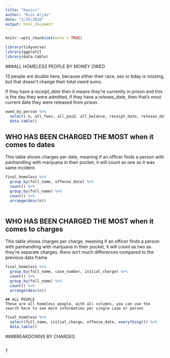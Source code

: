 ```yaml
---
title: "basics"
author: "Riin Aljas"
date: "2/25/2020"
output: html_document
---
```


```r
knitr::opts_chunk$set(echo = TRUE)

library(tidyverse)
library(ggplot2)
library(data.table)
```
###ALL HOMELESS PEOPLE BY MONEY OWED

13 people are double here, because either their race, sex or bday is missing, but that doesn't change their total owed sums. 

If they have a *receipt_date* then it means they're currently in prison and this is the day they were admitted, 
if they have a *release_date*, then that's most current date they were released from prison. 

```r

owed_by_person %>% 
  select(-n, all_fees, all_paid, all_balance, receipt_date, release_date)
  data.table()


```
## WHO HAS BEEN CHARGED THE MOST when it comes to dates 

This table shows charges per date, meaning if an officer finds a person with panhandling with marijuana in their pocket, it will count as one as it was same incident. 

```r

final_homeless %>% 
  group_by(full_name, offense_date) %>% 
  count() %>% 
  group_by(full_name) %>% 
  count() %>% 
  arrange(desc(n))
  


```


## WHO HAS BEEN CHARGED THE MOST when it comes to charges

This table shows charges per charge, meaning if an officer finds a person with panhandling with marijuana in their pocket, it will count as two as they're separate charges. there isn't much differences compared to the previous data frame 


```r
final_homeless %>% 
  group_by(full_name, case_number, initial_charge) %>% 
  count() %>% 
  group_by(full_name) %>% 
  count() %>% 
  arrange(desc(n))
```



```
## ALL PEOPLE
These are all homeless people, with all columns, you can use the search here to see more information per single case or person 
```
```r

final_homeless %>%
  select(full_name, initial_charge, offense_date, everything()) %>%
  data.table()


```

###BREAKDOWNS BY CHARGES 

```r



```

T
